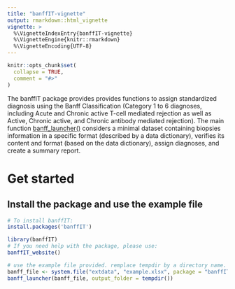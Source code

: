 ```yaml
---
title: "banffIT-vignette"
output: rmarkdown::html_vignette
vignette: >
  %\VignetteIndexEntry{banffIT-vignette}
  %\VignetteEngine{knitr::rmarkdown}
  %\VignetteEncoding{UTF-8}
---
```


```r
knitr::opts_chunk$set(
  collapse = TRUE,
  comment = "#>"
)
```

The banffIT package provides provides functions to assign standardized diagnosis 
using the Banff Classification (Category 1 to 6 diagnoses, including Acute 
and Chronic active T-cell mediated rejection as well as Active, 
Chronic active, and Chronic antibody mediated rejection). The main function 
[banff_launcher()](https://PersonalizedTransplantCare.github.io/banffIT-documentation/reference/banff_launcher.html)
considers a minimal dataset containing biopsies information in a specific 
format (described by a data dictionary), verifies its content and format 
(based on the data dictionary), assign diagnoses, and create a summary 
report.

# Get started

## Install the package and use the example file

```r
# To install banffIT:
install.packages('banffIT')

library(banffIT)
# If you need help with the package, please use:
banffIT_website()

# use the example file provided. remplace tempdir by a directory name.
banff_file <- system.file("extdata", "example.xlsx", package = "banffIT")
banff_launcher(banff_file, output_folder = tempdir())

```
